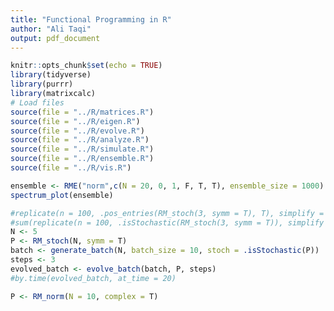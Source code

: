 ```yaml
---
title: "Functional Programming in R"
author: "Ali Taqi"
output: pdf_document
---
```


```r
knitr::opts_chunk$set(echo = TRUE)
library(tidyverse)
library(purrr)
library(matrixcalc)
# Load files
source(file = "../R/matrices.R")
source(file = "../R/eigen.R")
source(file = "../R/evolve.R")
source(file = "../R/analyze.R")
source(file = "../R/simulate.R")
source(file = "../R/ensemble.R")
source(file = "../R/vis.R")
```

```r
ensemble <- RME("norm",c(N = 20, 0, 1, F, T, T), ensemble_size = 1000)
spectrum_plot(ensemble)
```


```r
#replicate(n = 100, .pos_entries(RM_stoch(3, symm = T), T), simplify = T)
#sum(replicate(n = 100, .isStochastic(RM_stoch(3, symm = T)), simplify = T))/100
N <- 5
P <- RM_stoch(N, symm = T)
batch <- generate_batch(N, batch_size = 10, stoch = .isStochastic(P))
steps <- 3
evolved_batch <- evolve_batch(batch, P, steps)
#by.time(evolved_batch, at_time = 20)
```

```r
P <- RM_norm(N = 10, complex = T)
```


